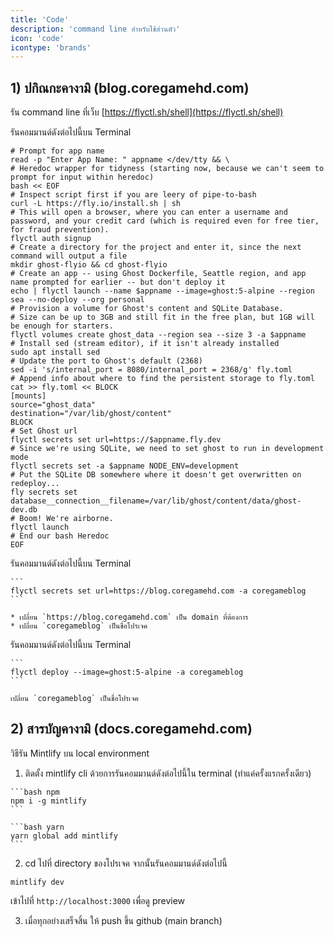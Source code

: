 ```yaml
---
title: 'Code'
description: 'command line สำหรับใช้ส่วนตัว'
icon: 'code'
icontype: 'brands'
---
```


## 1) ปกิณกะคางามิ (blog.coregamehd.com)

<Info>รัน command line ที่เว็บ [https://flyctl.sh/shell](https://flyctl.sh/shell)</Info>

<AccordionGroup>
  <Accordion title="วิธีติดตั้ง ghost cms บน fly.io">
  รันคอมมานด์ดังต่อไปนี้บน Terminal

  ```
  # Prompt for app name
  read -p "Enter App Name: " appname </dev/tty && \
  # Heredoc wrapper for tidyness (starting now, because we can't seem to prompt for input within heredoc)
  bash << EOF
  # Inspect script first if you are leery of pipe-to-bash
  curl -L https://fly.io/install.sh | sh
  # This will open a browser, where you can enter a username and password, and your credit card (which is required even for free tier, for fraud prevention).
  flyctl auth signup
  # Create a directory for the project and enter it, since the next command will output a file
  mkdir ghost-flyio && cd ghost-flyio
  # Create an app -- using Ghost Dockerfile, Seattle region, and app name prompted for earlier -- but don't deploy it
  echo | flyctl launch --name $appname --image=ghost:5-alpine --region sea --no-deploy --org personal
  # Provision a volume for Ghost's content and SQLite Database.
  # Size can be up to 3GB and still fit in the free plan, but 1GB will be enough for starters.
  flyctl volumes create ghost_data --region sea --size 3 -a $appname
  # Install sed (stream editor), if it isn't already installed
  sudo apt install sed
  # Update the port to Ghost's default (2368)
  sed -i 's/internal_port = 8080/internal_port = 2368/g' fly.toml
  # Append info about where to find the persistent storage to fly.toml
  cat >> fly.toml << BLOCK
  [mounts]
  source="ghost_data"
  destination="/var/lib/ghost/content"
  BLOCK
  # Set Ghost url
  flyctl secrets set url=https://$appname.fly.dev
  # Since we're using SQLite, we need to set ghost to run in development mode
  flyctl secrets set -a $appname NODE_ENV=development
  # Put the SQLite DB somewhere where it doesn't get overwritten on redeploy...
  fly secrets set database__connection__filename=/var/lib/ghost/content/data/ghost-dev.db
  # Boom! We're airborne.
  flyctl launch
  # End our bash Heredoc
  EOF
  ```

  </Accordion>

  <Accordion title="วิธีตั้งค่า default url จาก xxx.fly.io เป็น custom domain ที่กำหนด">
    รันคอมมานด์ดังต่อไปนี้บน Terminal

    ```
    flyctl secrets set url=https://blog.coregamehd.com -a coregameblog
    ```

    * เปลี่ยน `https://blog.coregamehd.com` เป็น domain ที่ต้องการ
    * เปลี่ยน `coregameblog` เป็นชื่อโปรเจค

  </Accordion>

  <Accordion title="วิธีอัพเดต ghost cms เป็นเวอร์ชั่นใหม่">
    รันคอมมานด์ดังต่อไปนี้บน Terminal

    ```
    flyctl deploy --image=ghost:5-alpine -a coregameblog
    ```

    เปลี่ยน `coregameblog` เป็นชื่อโปรเจค
  </Accordion>
</AccordionGroup>


## 2) สารบัญคางามิ (docs.coregamehd.com)

วิธีรัน Mintlify บน local environment

1. ติดตั้ง mintlify cli ด้วยการรันคอมมานด์ดังต่อไปนี้ใน terminal (ทำแค่ครั้งแรกครั้งเดียว)

<CodeGroup>

    ```bash npm
    npm i -g mintlify
    ```

    ```bash yarn
    yarn global add mintlify
    ```

</CodeGroup>

2. cd ไปที่ directory ของโปรเจค จากนั้นรันคอมมานด์ดังต่อไปนี้

```
mintlify dev
```

เข้าไปที่ `http://localhost:3000` เพื่อดู preview

3. เมื่อทุกอย่างเสร็จสิ้น ให้ push ขึ้น github (main branch)